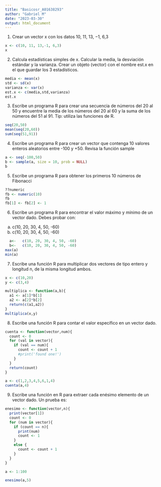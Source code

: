 ---
title: "Basicosr_A01638293"
author: "Gabriel M"
date: "2023-03-30"
output: html_document
---

1.	Crear un vector x con los datos 10, 11, 13, −1, 6,3
```{r}
x <- c(10, 11, 13,-1, 6,3)
x
```

2.	Calcula estadísticas simples de x. Calcular la media, la desviación estándar y la varianza. Crear un objeto (vector) con el nombre est.x en el que guardar los 3 estadísticos.
```{r}
media <- mean(x)
std <- sd(x)
varianza <- var(x)
est.x <- c(media,std,varianza)
est.x
```

3.	Escribe un programa R para crear una secuencia de números del 20 al 50 y encuentre la media de los números del 20 al 60 y la suma de los números del 51 al 91. Tip: utiliza las funciones de R.
```{r}
seq(20,50)
mean(seq(20,60))
sum(seq(51,91))
```
4.	Escribe un programa R para crear un vector que contenga 10 valores enteros aleatorios entre -100 y +50. Revisa la función sample 
```{r}
a <- seq(-100,50)
b <- sample(a, size = 10, prob = NULL)
b
```
5.	Escribe un programa R para obtener los primeros 10 números de Fibonacci 
```{r}
??numeric
fb <- numeric(10)
fb
fb[1] <- fb[2] <- 1
```

6.	Escribe un programa R para encontrar el valor máximo y mínimo de un vector dado. Debes probar con:
  a.	c(10, 20, 30, 4, 50, -60)
  b.	c(10, 20, 30, 4, 50, -60)
```{r}
  a<-	c(10, 20, 30, 4, 50, -60)
  b<-	c(10, 20, 30, 4, 50, -60)
max(a)
min(a)
```

7.	Escribe una función R para multiplicar dos vectores de tipo entero y longitud n, de la misma longitud ambos.
```{r}
x <- c(10,20)
y <- c(3,4)

multiplica <- function(a,b){
  a1 <- a[1]*b[1]
  a2 <- a[2]*b[2]
  return(c(a1,a2))
}
multiplica(x,y)
```
8.	Escribe una función R para contar el valor específico en un vector dado.
```{r}
cuenta <- function(vector,num){
  count <- 0
  for (val in vector){
    if (val == num){
      count <- count + 1
      #print('found one!')
    }
  }
  return(count)
}

a <- c(1,2,3,4,5,6,1,4)
cuenta(a,4)
```
9.	Escribe una función en R para extraer cada enésimo elemento de un vector dado. Un prueba es:
```{r}
enesimo <- function(vector,n){
  print(vector[1])
  count <- 0
  for (num in vector){
    if (count == n){
      print(num)
      count <- 1
    }
    else {
      count <- count + 1
    }
  }
}

a <- 1:100

enesimo(a,5)
```

